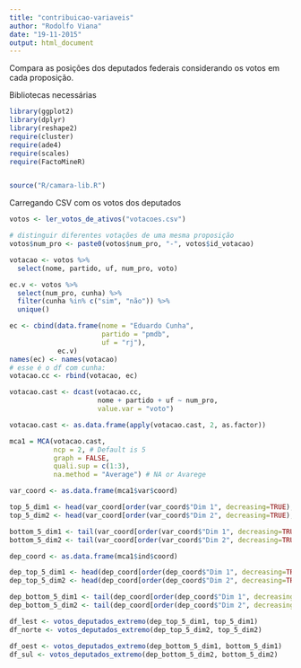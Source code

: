 ```yaml
---
title: "contribuicao-variaveis"
author: "Rodolfo Viana"
date: "19-11-2015"
output: html_document
---
```


Compara as posições dos deputados federais considerando os votos em cada proposição. 


Bibliotecas necessárias 

```r
library(ggplot2)
library(dplyr)
library(reshape2)
require(cluster)
require(ade4)
require(scales)
require(FactoMineR)


source("R/camara-lib.R")
```

Carregando CSV com os votos dos deputados

```r
votos <- ler_votos_de_ativos("votacoes.csv")

# distinguir diferentes votações de uma mesma proposição
votos$num_pro <- paste0(votos$num_pro, "-", votos$id_votacao)
```


```r
votacao <- votos %>% 
  select(nome, partido, uf, num_pro, voto)

ec.v <- votos %>% 
  select(num_pro, cunha) %>% 
  filter(cunha %in% c("sim", "não")) %>% 
  unique()

ec <- cbind(data.frame(nome = "Eduardo Cunha", 
                       partido = "pmdb", 
                       uf = "rj"), 
            ec.v)
names(ec) <- names(votacao)
# esse é o df com cunha:
votacao.cc <- rbind(votacao, ec)
```


```r
votacao.cast <- dcast(votacao.cc, 
                      nome + partido + uf ~ num_pro, 
                      value.var = "voto")

votacao.cast <- as.data.frame(apply(votacao.cast, 2, as.factor))

mca1 = MCA(votacao.cast, 
           ncp = 2, # Default is 5 
           graph = FALSE,
           quali.sup = c(1:3),
           na.method = "Average") # NA or Avarege

var_coord <- as.data.frame(mca1$var$coord)

top_5_dim1 <- head(var_coord[order(var_coord$"Dim 1", decreasing=TRUE),], n=5)
top_5_dim2 <- head(var_coord[order(var_coord$"Dim 2", decreasing=TRUE),], n=5)

bottom_5_dim1 <- tail(var_coord[order(var_coord$"Dim 1", decreasing=TRUE),], n=5)
bottom_5_dim2 <- tail(var_coord[order(var_coord$"Dim 2", decreasing=TRUE),], n=5)

dep_coord <- as.data.frame(mca1$ind$coord)

dep_top_5_dim1 <- head(dep_coord[order(dep_coord$"Dim 1", decreasing=TRUE),], n=5)
dep_top_5_dim2 <- head(dep_coord[order(dep_coord$"Dim 2", decreasing=TRUE),], n=5)

dep_bottom_5_dim1 <- tail(dep_coord[order(dep_coord$"Dim 1", decreasing=TRUE),], n=5)
dep_bottom_5_dim2 <- tail(dep_coord[order(dep_coord$"Dim 2", decreasing=TRUE),], n=5)

df_lest <- votos_deputados_extremo(dep_top_5_dim1, top_5_dim1)
df_norte <- votos_deputados_extremo(dep_top_5_dim2, top_5_dim2)

df_oest <- votos_deputados_extremo(dep_bottom_5_dim1, bottom_5_dim1)
df_sul <- votos_deputados_extremo(dep_bottom_5_dim2, bottom_5_dim2)

```


